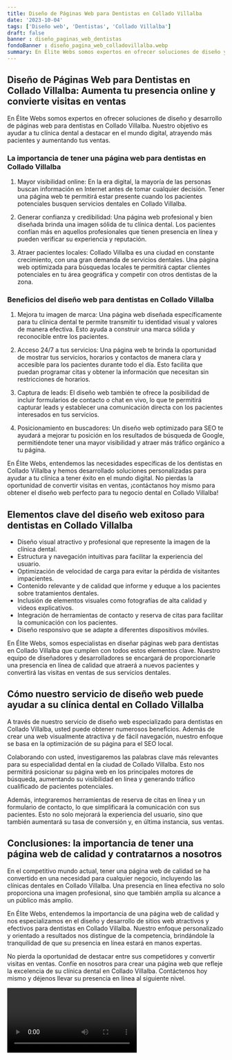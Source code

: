 ```yaml
---
title: Diseño de Páginas Web para Dentistas en Collado Villalba
date: '2023-10-04'
tags: ['Diseño web', 'Dentistas', 'Collado Villalba']
draft: false
banner : diseño_paginas_web_dentistas
fondoBanner : diseño_pagina_web_colladovillalba.webp
summary: En Élite Webs somos expertos en ofrecer soluciones de diseño y desarrollo de páginas web para dentistas en Collado Villalba. Nuestro objetivo es ayudar a tu clínica dental a destacar en el mundo digital, atrayendo más pacientes y aumentando tus ventas.
---
```


## Diseño de Páginas Web para Dentistas en Collado Villalba: Aumenta tu presencia online y convierte visitas en ventas

En Élite Webs somos expertos en ofrecer soluciones de diseño y desarrollo de páginas web para dentistas en Collado Villalba. Nuestro objetivo es ayudar a tu clínica dental a destacar en el mundo digital, atrayendo más pacientes y aumentando tus ventas.

### La importancia de tener una página web para dentistas en Collado Villalba

1. Mayor visibilidad online: En la era digital, la mayoría de las personas buscan información en Internet antes de tomar cualquier decisión. Tener una página web te permitirá estar presente cuando los pacientes potenciales busquen servicios dentales en Collado Villalba.

2. Generar confianza y credibilidad: Una página web profesional y bien diseñada brinda una imagen sólida de tu clínica dental. Los pacientes confían más en aquellos profesionales que tienen presencia en línea y pueden verificar su experiencia y reputación.

3. Atraer pacientes locales: Collado Villalba es una ciudad en constante crecimiento, con una gran demanda de servicios dentales. Una página web optimizada para búsquedas locales te permitirá captar clientes potenciales en tu área geográfica y competir con otros dentistas de la zona.

### Beneficios del diseño web para dentistas en Collado Villalba

1. Mejora tu imagen de marca: Una página web diseñada específicamente para tu clínica dental te permite transmitir tu identidad visual y valores de manera efectiva. Esto ayuda a construir una marca sólida y reconocible entre los pacientes.

2. Acceso 24/7 a tus servicios: Una página web te brinda la oportunidad de mostrar tus servicios, horarios y contactos de manera clara y accesible para los pacientes durante todo el día. Esto facilita que puedan programar citas y obtener la información que necesitan sin restricciones de horarios.

3. Captura de leads: El diseño web también te ofrece la posibilidad de incluir formularios de contacto o chat en vivo, lo que te permitirá capturar leads y establecer una comunicación directa con los pacientes interesados en tus servicios.

4. Posicionamiento en buscadores: Un diseño web optimizado para SEO te ayudará a mejorar tu posición en los resultados de búsqueda de Google, permitiéndote tener una mayor visibilidad y atraer más tráfico orgánico a tu página.

En Élite Webs, entendemos las necesidades específicas de los dentistas en Collado Villalba y hemos desarrollado soluciones personalizadas para ayudar a tu clínica a tener éxito en el mundo digital. No pierdas la oportunidad de convertir visitas en ventas, ¡contáctanos hoy mismo para obtener el diseño web perfecto para tu negocio dental en Collado Villalba!

<GifSeo />

<Cta />

## Elementos clave del diseño web exitoso para dentistas en Collado Villalba

- Diseño visual atractivo y profesional que represente la imagen de la clínica dental.
- Estructura y navegación intuitivas para facilitar la experiencia del usuario.
- Optimización de velocidad de carga para evitar la pérdida de visitantes impacientes.
- Contenido relevante y de calidad que informe y eduque a los pacientes sobre tratamientos dentales.
- Inclusión de elementos visuales como fotografías de alta calidad y videos explicativos.
- Integración de herramientas de contacto y reserva de citas para facilitar la comunicación con los pacientes.
- Diseño responsivo que se adapte a diferentes dispositivos móviles.

En Élite Webs, somos especialistas en diseñar páginas web para dentistas en Collado Villalba que cumplen con todos estos elementos clave. Nuestro equipo de diseñadores y desarrolladores se encargará de proporcionarle una presencia en línea de calidad que atraerá a nuevos pacientes y convertirá las visitas en ventas de sus servicios dentales.

## Cómo nuestro servicio de diseño web puede ayudar a su clínica dental en Collado Villalba

A través de nuestro servicio de diseño web especializado para dentistas en Collado Villalba, usted puede obtener numerosos beneficios. Además de crear una web visualmente atractiva y de fácil navegación, nuestro enfoque se basa en la optimización de su página para el SEO local.

Colaborando con usted, investigaremos las palabras clave más relevantes para su especialidad dental en la ciudad de Collado Villalba. Esto nos permitirá posicionar su página web en los principales motores de búsqueda, aumentando su visibilidad en línea y generando tráfico cualificado de pacientes potenciales.

Además, integraremos herramientas de reserva de citas en línea y un formulario de contacto, lo que simplificará la comunicación con sus pacientes. Esto no solo mejorará la experiencia del usuario, sino que también aumentará su tasa de conversión y, en última instancia, sus ventas.

## Conclusiones: la importancia de tener una página web de calidad y contratarnos a nosotros

En el competitivo mundo actual, tener una página web de calidad se ha convertido en una necesidad para cualquier negocio, incluyendo las clínicas dentales en Collado Villalba. Una presencia en línea efectiva no solo proporciona una imagen profesional, sino que también amplía su alcance a un público más amplio.

En Élite Webs, entendemos la importancia de una página web de calidad y nos especializamos en el diseño y desarrollo de sitios web atractivos y efectivos para dentistas en Collado Villalba. Nuestro enfoque personalizado y orientado a resultados nos distingue de la competencia, brindándole la tranquilidad de que su presencia en línea estará en manos expertas.

No pierda la oportunidad de destacar entre sus competidores y convertir visitas en ventas. Confíe en nosotros para crear una página web que refleje la excelencia de su clínica dental en Collado Villalba. Contáctenos hoy mismo y déjenos llevar su presencia en línea al siguiente nivel.

<Video />

<CtaBot job='Dentistas' city='Collado Villalba'/>

<Gmaps query='Collado Villalba+españa+maps' />